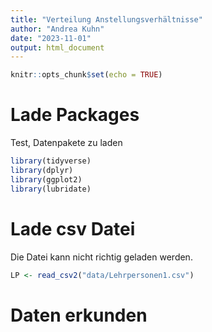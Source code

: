 ```yaml
---
title: "Verteilung Anstellungsverhältnisse"
author: "Andrea Kuhn"
date: "2023-11-01"
output: html_document
---
```


```r
knitr::opts_chunk$set(echo = TRUE)
```

# Lade Packages
Test, Datenpakete zu laden

```r
library(tidyverse)
library(dplyr)
library(ggplot2)
library(lubridate)

```

# Lade csv Datei
Die Datei kann nicht richtig geladen werden.

```r

LP <- read_csv2("data/Lehrpersonen1.csv")


```
# Daten erkunden
```r

```



